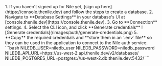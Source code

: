 <Step title="Obtain Database Credentials">
1. If you haven't signed up for Nile yet, [sign up here](https://console.thenile.dev) and follow the steps to create a database.
2. Navigate to **Database Settings** in your database's UI at [console.thenile.dev](https://console.thenile.dev).
3. Go to **Connection** settings.
4. Select the CLI icon, and click **Generate credentials**
![Generate credentials](/images/auth/generate-credentials.png)
5. **Copy** the required credentials and **store them in an `.env` file** so they can be used in the application to connect to the Nile auth service.
    ```bash
    NILEDB_USER=niledb_user
    NILEDB_PASSWORD=niledb_password
    NILEDB_API_URL=https://us-west-2.api.thenile.dev/v2/databases/<database_id>
    NILEDB_POSTGRES_URL=postgres://us-west-2.db.thenile.dev:5432/<database_name>
    ```
</Step>